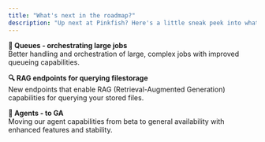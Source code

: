 ```yaml
---
title: "What's next in the roadmap?"
description: "Up next at Pinkfish? Here's a little sneak peek into what's brewing"
---
```


**🔄 Queues - orchestrating large jobs**\
Better handling and orchestration of large, complex jobs with improved queueing capabilities.

**🔍 RAG endpoints for querying filestorage**\
New endpoints that enable RAG (Retrieval-Augmented Generation) capabilities for querying your stored files.

**🤖 Agents - to GA**\
Moving our agent capabilities from beta to general availability with enhanced features and stability.